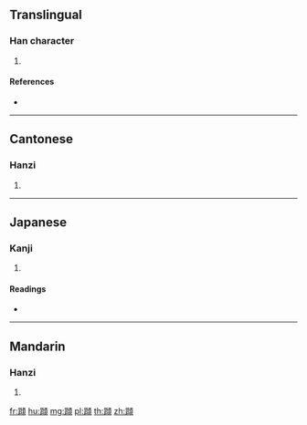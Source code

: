 {{character info/new}}
==Translingual==

===Han character===
{{Han char|rn=157|rad=足|as=11|sn=18|four=61186|canj=RMPMC}}

# {{defn|Han|sort=足11}}

====References====
* {{Han ref|kx=1232.270|dkj=37813|dj=1704.280|hdz=63734.040|uh=8E5E|ud=36446|bh=F0FC|bd=61692}}

----

==Cantonese==

===Hanzi===
{{yue-hanzi|jyut=|y=kwai2}}

# {{defn|lang=yue|sort=足11}}

----

==Japanese==

===Kanji===
{{ja-kanji|grade=|rs=足11}}

# {{defn|lang=ja|sort=足11}}

====Readings====
* {{ja-readings|on=[[き]] (ki)|kun=[[ひとあし]] (hitoashi)|nanori=}}

----

==Mandarin==

===Hanzi===
{{cmn-hanzi|pin=[[kuǐ]] ([[kui3]])|wg=k'uei<sup>3</sup>}}

# {{defn|lang=cmn|sort=足11}}

[[fr:蹞]]
[[hu:蹞]]
[[mg:蹞]]
[[pl:蹞]]
[[th:蹞]]
[[zh:蹞]]